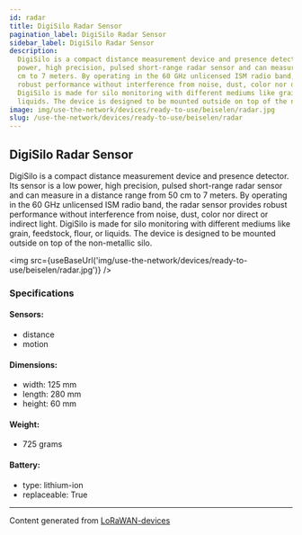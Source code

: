 ```yaml
---
id: radar
title: DigiSilo Radar Sensor
pagination_label: DigiSilo Radar Sensor
sidebar_label: DigiSilo Radar Sensor
description:
  DigiSilo is a compact distance measurement device and presence detector. Its sensor is a low
  power, high precision, pulsed short-range radar sensor and can measure in a distance range from 50
  cm to 7 meters. By operating in the 60 GHz unlicensed ISM radio band, the radar sensor provides
  robust performance without interference from noise, dust, color nor direct or indirect light.
  DigiSilo is made for silo monitoring with different mediums like grain, feedstock, flour, or
  liquids. The device is designed to be mounted outside on top of the non-metallic silo.
image: img/use-the-network/devices/ready-to-use/beiselen/radar.jpg
slug: /use-the-network/devices/ready-to-use/beiselen/radar
---
```



## DigiSilo Radar Sensor

DigiSilo is a compact distance measurement device and presence detector. Its sensor is a low power,
high precision, pulsed short-range radar sensor and can measure in a distance range from 50 cm to 7
meters. By operating in the 60 GHz unlicensed ISM radio band, the radar sensor provides robust
performance without interference from noise, dust, color nor direct or indirect light. DigiSilo is
made for silo monitoring with different mediums like grain, feedstock, flour, or liquids. The device
is designed to be mounted outside on top of the non-metallic silo.

<img src={useBaseUrl('img/use-the-network/devices/ready-to-use/beiselen/radar.jpg')} />

### Specifications

#### Sensors:

- distance
- motion

#### Dimensions:

- width: 125 mm
- length: 280 mm
- height: 60 mm

#### Weight:

- 725 grams

#### Battery:

- type: lithium-ion
- replaceable: True

---

Content generated from [LoRaWAN-devices](https://github.com/TheThingsNetwork/lorawan-devices)
